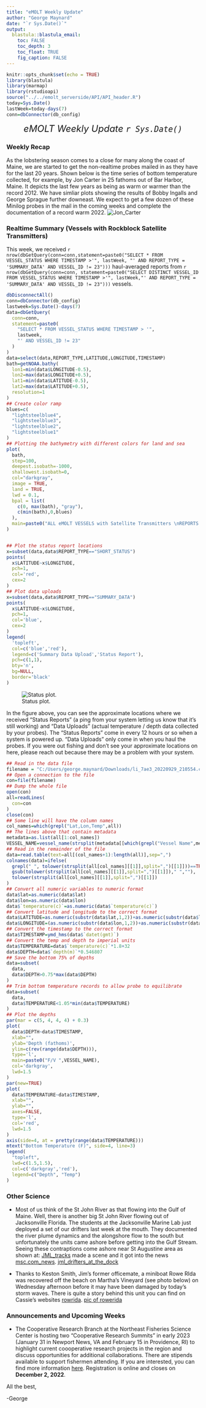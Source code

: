 ```yaml
---
title: "eMOLT Weekly Update"
author: "George Maynard"
date: "`r Sys.Date()`"  
output: 
  blastula::blastula_email:
    toc: FALSE
    toc_depth: 3
    toc_float: TRUE
    fig_caption: FALSE
---
```


```r
knitr::opts_chunk$set(echo = TRUE)
library(blastula)
library(marmap)
library(rstudioapi)
source("../../emolt_serverside/API/API_header.R")
today=Sys.Date()
lastWeek=today-days(7)
conn=dbConnector(db_config)
```

<center> 

<font size="5"> *eMOLT Weekly Update `r Sys.Date()` * </font>

</center>

### Weekly Recap 

As the lobstering season comes to a close for many along the coast of Maine, we are started to get the non-realtime probes mailed in as they have for the last 20 years.  Shown below is the time series of bottom temperature collected, for example, by Jon Carter in 25 fathoms out of Bar Harbor, Maine.  It depicts the last few years as being as warm or warmer than the record 2012. We have simliar plots showing the results of Bobby Ingalls and George Sprague further downeast. We expect to get a few dozen of these Minilog probes in the mail in the coming weeks and complete the documentation of a record warm 2022.
![Jon_Carter](CJ01.png)

### Realtime Summary (Vessels with Rockblock Satellite Transmitters)

This week, we received `r nrow(dbGetQuery(conn=conn,statement=paste0("SELECT * FROM VESSEL_STATUS WHERE TIMESTAMP >'", lastWeek, "' AND REPORT_TYPE = 'SUMMARY_DATA' AND VESSEL_ID != 23")))` haul-averaged reports from `r nrow(dbGetQuery(conn=conn, statement=paste0("SELECT DISTINCT VESSEL_ID FROM VESSEL_STATUS WHERE TIMESTAMP >'", lastWeek,"' AND REPORT_TYPE = 'SUMMARY_DATA' AND VESSEL_ID != 23")))` vessels. 

```r
dbDisconnectAll()
conn=dbConnector(db_config)
lastweek=Sys.Date()-days(7)
data=dbGetQuery(
  conn=conn,
  statement=paste0(
    "SELECT * FROM VESSEL_STATUS WHERE TIMESTAMP > '",
    lastweek,
    "' AND VESSEL_ID != 23"
  )
)
data=select(data,REPORT_TYPE,LATITUDE,LONGITUDE,TIMESTAMP)
bath=getNOAA.bathy(
  lon1=min(data$LONGITUDE-0.5),
  lon2=max(data$LONGITUDE+0.5),
  lat1=min(data$LATITUDE-0.5),
  lat2=max(data$LATITUDE+0.5),
  resolution=1
)
## Create color ramp
blues=c(
  "lightsteelblue4", 
  "lightsteelblue3",
  "lightsteelblue2", 
  "lightsteelblue1"
)
## Plotting the bathymetry with different colors for land and sea
plot(
  bath,
  step=100,
  deepest.isobath=-1000,
  shallowest.isobath=0,
  col="darkgray",
  image = TRUE, 
  land = TRUE, 
  lwd = 0.1,
  bpal = list(
    c(0, max(bath), "gray"),
    c(min(bath),0,blues)
  ),
  main=paste0("ALL eMOLT VESSELS with Satellite Transmitters \nREPORTS FROM: ",lastweek," to ",Sys.Date())
)


## Plot the status report locations
x=subset(data,data$REPORT_TYPE=="SHORT_STATUS")
points(
  x$LATITUDE~x$LONGITUDE,
  pch=1,
  col='red',
  cex=2
)
## Plot data uploads
x=subset(data,data$REPORT_TYPE=="SUMMARY_DATA")
points(
  x$LATITUDE~x$LONGITUDE,
  pch=1,
  col='blue',
  cex=2
)
legend(
  'topleft',
  col=c('blue','red'),
  legend=c('Summary Data Upload','Status Report'),
  pch=c(1,1),
  bty='n',
  bg=NULL,
  border='black'
)
```

![Status plot.](`r knitr::fig_chunk('statusPlot', 'png')`)

In the figure above, you can see the approximate locations where we received "Status Reports" (a ping from your system letting us know that it's still working) and "Data Uploads" (actual temperature / depth data collected by your probes). The "Status Reports" come in every 12 hours or so when a system is powered up. "Data Uploads" only come in when you haul the probes. If you were out fishing and don't see your approximate locations on here, please reach out because there may be a problem with your system.

```r
## Read in the data file
filename = "C:/Users/george.maynard/Downloads/li_7ae3_20220929_210554.csv"
## Open a connection to the file
con=file(filename)
## Dump the whole file
open(con)
all=readLines(
  con=con
)
close(con)
## Some line will have the column names
col_names=which(grepl("Lat,Lon,Temp",all))
## The lines above that contain metadata
metadata=as.list(all[1:col_names])
VESSEL_NAME=vessel_name(strsplit(metadata[[which(grepl("Vessel Name",metadata))]],split=",")[[1]][2])
## Read in the remainder of the file
data=read.table(text=all[(col_names+1):length(all)],sep=",")
colnames(data)=ifelse(
  grepl(" ", tolower(strsplit(all[col_names][[1]],split=",")[[1]]))==TRUE,
  gsub(tolower(strsplit(all[col_names][[1]],split=",")[[1]])," ",""),
  tolower(strsplit(all[col_names][[1]],split=",")[[1]])
)
## Convert all numeric variables to numeric format
data$lat=as.numeric(data$lat)
data$lon=as.numeric(data$lon)
data$`temperature(c)`=as.numeric(data$`temperature(c)`)
## Convert latitude and longitude to the correct format
data$LATITUDE=as.numeric(substr(data$lat,1,2))+as.numeric(substr(data$lat,3,nchar(data$lat)))/60
data$LONGITUDE=(as.numeric(substr(data$lon,1,2))+as.numeric(substr(data$lon,3,nchar(data$lon)))/60)*-1
## Convert the timestamp to the correct format
data$TIMESTAMP=ymd_hms(data$`datet(gmt)`)
## Convert the temp and depth to imperial units
data$TEMPERATURE=data$`temperature(c)`*1.8+32
data$DEPTH=data$`depth(m)`*0.546807
## Save the bottom 75% of depths
data=subset(
  data,
  data$DEPTH>0.75*max(data$DEPTH)
)
## Trim bottom temperature records to allow probe to equilibrate
data=subset(
  data,
  data$TEMPERATURE<1.05*min(data$TEMPERATURE)
)
## Plot the depths
par(mar = c(5, 4, 4, 4) + 0.3)
plot(
  data$DEPTH~data$TIMESTAMP,
  xlab="",
  ylab='Depth (fathoms)',
  ylim=c(rev(range(data$DEPTH))),
  type='l',
  main=paste0("F/V ",VESSEL_NAME),
  col='darkgray',
  lwd=1.5
)
par(new=TRUE)
plot(
  data$TEMPERATURE~data$TIMESTAMP,
  xlab="",
  ylab="",
  axes=FALSE,
  type='l',
  col='red',
  lwd=1.5
)
axis(side=4, at = pretty(range(data$TEMPERATURE)))
mtext("Bottom Temperature (F)", side=4, line=3)
legend(
  "topleft",
  lwd=c(1.5,1.5),
  col=c('darkgray','red'),
  legend=c("Depth", "Temp")
)
```


### Other Science

- Most of us think of the St John River as that flowing into the Gulf of Maine. Well, there is another big St John River flowing out of Jacksonville Florida.  The students at the Jacksonville Marine Lab just deployed a set of our drifters
  last week at the mouth.  They documented the river plume dynamics and the alongshore flow to the south but unfortunately the
units came ashore before getting into the Gulf Stream. Seeing these contraptions come ashore near  St Augustine area as shown  at:
[JML_tracks](https://studentdrifters.org/tracks/drift_jml_2022_2.html) made a scene and it got into the news
[msc.com_news](https://www.msn.com/en-us/video/weather/strange-contraption-washes-up-on-beach-turns-out-to-be-a-piece-of-scientific-equipment/vi-AA13KOeN?t=2). 
[jml_drifters_at_the_dock](drift_jml_2022_2_on_dock.png)

- Thanks to Keston Smith, Jim's former officemate, a miniboat Rowe RIda was recovered off the beach on Martha's Vineyard (see photo below) on Wednesday afternoon before it may have been damaged by today's storm waves. There is quite a story behind this unit you can find on Cassie's websites [rowrida](https://educationalpassages.org/boats/rowerida/). [pic of rowerida](ROWE_RIda_ashore_on_MV.jpg)

### Announcements and Upcoming Weeks

- The Cooperative Research Branch at the Northeast Fisheries Science Center is hosting two "Cooperative Research Summits" in early 2023 (January 31 in Newport News, VA and February 15 in Providence, RI) to highlight current coooperative research projects in the region and discuss opportunities for additional collaborations. There are stipends available to support fishermen attending. If you are interested, you can find more information [here](https://www.fisheries.noaa.gov/new-england-mid-atlantic/outreach-and-education/cooperative-research-fosters-regional-partnerships#2023-northeast-cooperative-research-summits). Registration is online and closes on **December 2, 2022**.

All the best,

-George

